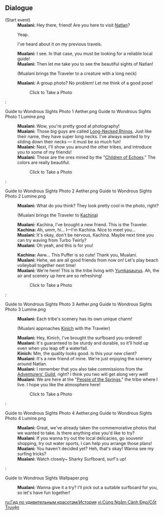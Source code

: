 {{Event Tabs}}

==Dialogue==
{{Dialogue Start}}
;(Start event)
:'''Mualani:''' Hey there, friend! Are you here to visit [[Natlan]]?
:{{DIcon}} Yeap.
:{{DIcon}} I've heard about it on my previous travels.
:'''Mualani:''' I see. In that case, you must be looking for a reliable local guide!
:'''Mualani:''' Then let me take you to see the beautiful sights of Natlan!
:;(Mualani brings the Traveler to a creature with a long neck)
:'''Mualani:''' A group photo? No problem! Let me think of a good pose!
::Click to Take a Photo
:<gallery>
Guide to Wondrous Sights Photo 1 Aether.png
Guide to Wondrous Sights Photo 1 Lumine.png
</gallery>
:'''Mualani:''' Wow, you're pretty good at photography!
:'''Mualani:''' Those big guys are called [[Long-Necked Rhino]]s. Just like their name, they have super long necks. I've always wanted to try sliding down their necks &mdash; it must be so much fun!
:'''Mualani:''' Next, I'll show you around the other tribes, and introduce you to some of my friends!
:{{Black Screen|This way &mdash; stay close to me!}}
:'''Mualani:''' These are the ores mined by the "[[Children of Echoes]]." The colors are really beautiful.
::Click to Take a Photo
:<gallery>
Guide to Wondrous Sights Photo 2 Aether.png
Guide to Wondrous Sights Photo 2 Lumine.png
</gallery>
:'''Mualani:''' What do you think? They look pretty cool in the photo, right?
:;(Mualani brings the Traveler to [[Kachina]])
:'''Mualani:''' Kachina, I've brought a new friend. This is the Traveler.
:'''Kachina:''' Ah, umm, hi... I&mdash;I'm Kachina. Nice to meet you...
:'''Mualani:''' It's okay, don't be nervous, Kachina. Maybe next time you can try waving from Turbo Twirly? 
:'''Mualani:''' Oh yeah, and this is for you!
::<!--Puffer-->
:'''Kachina:''' Aww... This Puffer is so cute! Thank you, Mualani.
:'''Mualani:''' Hehe, we are all good friends from now on! Let's play beach volleyball together next time!
:{{Black Screen|Oh, be careful and watch your step. You can hold my hand if you're afraid of heights.}}
:'''Mualani:''' We're here! This is the tribe living with [[Yumkasaurus]]. Ah, the air and scenery up here are so refreshing!
::Click to Take a Photo
:<gallery>
Guide to Wondrous Sights Photo 3 Aether.png
Guide to Wondrous Sights Photo 3 Lumine.png
</gallery>
:'''Mualani:''' Each tribe's scenery has its own unique charm!
:;(Mualani approaches [[Kinich]] with the Traveler)
:'''Mualani:''' Hey, Kinich, I've brought the surfboard you ordered!
:'''Mualani:''' It's guaranteed to be sturdy and durable, so it'll hold up even when you leap off a waterfall.
:'''Kinich:''' Mm, the quality looks good. Is this your new client?
:'''Mualani:''' It's a new friend of mine. We're just enjoying the scenery around Natlan.
:'''Mualani:''' I remember that you also take commissions from the [[Adventurers' Guild]], right? I think you two will get along very well!
:{{Black Screen|We're almost there. Hang in there!}}
:'''Mualani:''' We are here at the "[[People of the Springs]]," the tribe where I live. I hope you like the atmosphere here!
::Click to Take a Photo
:<gallery>
Guide to Wondrous Sights Photo 4 Aether.png
Guide to Wondrous Sights Photo 4 Lumine.png
</gallery>
:'''Mualani:''' Great, we've already taken the commemorative photos that we wanted to take. Is there anything else you'd like to try? 
:'''Mualani:''' If you wanna try out the local delicacies, go souvenir shopping, try out water sports, I can help you arrange those plans!
:'''Mualani:''' You haven't decided yet? Heh, that's okay! Wanna see my surfing tricks?
:'''Mualani:''' Watch closely~ Sharky Surfboard, surf's up!
:<gallery>
Guide to Wondrous Sights Wallpaper.png
</gallery>
:'''Mualani:''' Wanna give it a try? I'll pick out a suitable surfboard for you, so let's have fun together!
{{Dialogue End}}

[[ru:Гид по удивительным красотам/История]]
[[vi:Cùng Ngắm Cảnh Đẹp/Cốt Truyện]]